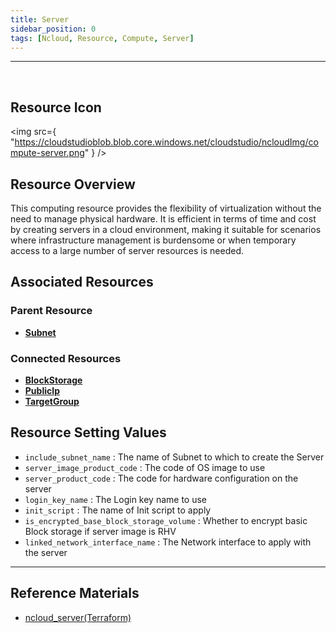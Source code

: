 ```yaml
---
title: Server
sidebar_position: 0
tags: [Ncloud, Resource, Compute, Server]
---
```


<hr />
<br />

## Resource Icon

<img
    src={
        "https://cloudstudioblob.blob.core.windows.net/cloudstudio/ncloudImg/compute-server.png"
    }
/>

## Resource Overview

This computing resource provides the flexibility of virtualization without the need to manage physical hardware. It is efficient in terms of time and cost by creating servers in a cloud environment, making it suitable for scenarios where infrastructure management is burdensome or when temporary access to a large number of server resources is needed.

## Associated Resources

### Parent Resource
-   [**Subnet**](https://docs.cstudio.app/en/docs/resource/ncloud/Networking/Subnet)

### Connected Resources

-   [**BlockStorage**](https://docs.cstudio.app/en/docs/resource/ncloud/Storage/BlockStorage)
-   [**PublicIp**](https://docs.cstudio.app/en/docs/resource/ncloud/Networking/PublicIP)
-   [**TargetGroup**](https://docs.cstudio.app/en/docs/resource/ncloud/Networking/TargetGroup)

## Resource Setting Values

-   `include_subnet_name` : The name of Subnet to which to create the Server
-   `server_image_product_code` : The code of OS image to use
-   `server_product_code` : The code for hardware configuration on the server
-   `login_key_name` : The Login key name to use
-   `init_script` : The name of Init script to apply
-   `is_encrypted_base_block_storage_volume` : Whether to encrypt basic Block storage if server image is RHV
-   `linked_network_interface_name` : The Network interface to apply with the server


---

## Reference Materials

-   [ncloud_server(Terraform)](https://registry.terraform.io/providers/NaverCloudPlatform/ncloud/latest/docs/resources/server)

